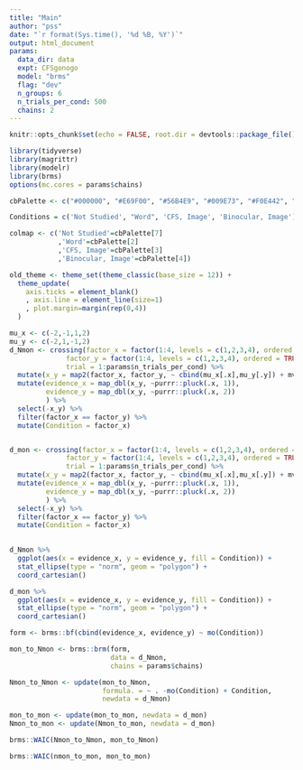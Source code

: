 ```yaml
---
title: "Main"
author: "pss"
date: "`r format(Sys.time(), '%d %B, %Y')`"
output: html_document
params:
  data_dir: data
  expt: CFSgonogo
  model: "brms"
  flag: "dev"
  n_groups: 6
  n_trials_per_cond: 500
  chains: 2
---
```


```r
knitr::opts_chunk$set(echo = FALSE, root.dir = devtools::package_file(), message = FALSE, warning = FALSE, fig.width = 7, fig.asp = 1, cache = FALSE, cache.path = paste0(file.path(devtools::package_file(), "output", "cache", params$model, params$flag, params$participant), .Platform$file.sep), fig.path = paste0(file.path(devtools::package_file(), "output", "figures", params$model, params$flag), .Platform$file.sep) )

library(tidyverse)
library(magrittr)
library(modelr)
library(brms)
options(mc.cores = params$chains)

cbPalette <- c("#000000", "#E69F00", "#56B4E9", "#009E73", "#F0E442", "#0072B2", "#D55E00", "#CC79A7")

Conditions = c('Not Studied', "Word", 'CFS, Image', 'Binocular, Image')

colmap <- c('Not Studied'=cbPalette[7]
            ,'Word'=cbPalette[2]
            ,'CFS, Image'=cbPalette[3]
            ,'Binocular, Image'=cbPalette[4])

old_theme <- theme_set(theme_classic(base_size = 12)) +
  theme_update(
    axis.ticks = element_blank()
    , axis.line = element_line(size=1)
    , plot.margin=margin(rep(0,4))
  )

```


```r
mu_x <- c(-2,-1,1,2)
mu_y <- c(-2,1,-1,2)
d_Nmon <- crossing(factor_x = factor(1:4, levels = c(1,2,3,4), ordered = TRUE),
              factor_y = factor(1:4, levels = c(1,2,3,4), ordered = TRUE),
              trial = 1:params$n_trials_per_cond) %>%
  mutate(x_y = map2(factor_x, factor_y, ~ cbind(mu_x[.x],mu_y[.y]) + mvtnorm::rmvnorm(1, mean = rep(0,2)))) %>%
  mutate(evidence_x = map_dbl(x_y, ~purrr::pluck(.x, 1)),
         evidence_y = map_dbl(x_y, ~purrr::pluck(.x, 2))
         ) %>%
  select(-x_y) %>%
  filter(factor_x == factor_y) %>%
  mutate(Condition = factor_x)


d_mon <- crossing(factor_x = factor(1:4, levels = c(1,2,3,4), ordered = TRUE),
              factor_y = factor(1:4, levels = c(1,2,3,4), ordered = TRUE),
              trial = 1:params$n_trials_per_cond) %>%
  mutate(x_y = map2(factor_x, factor_y, ~ cbind(mu_x[.x],mu_x[.y]) + mvtnorm::rmvnorm(1, mean = rep(0,2)))) %>%
  mutate(evidence_x = map_dbl(x_y, ~purrr::pluck(.x, 1)),
         evidence_y = map_dbl(x_y, ~purrr::pluck(.x, 2))
         ) %>%
  select(-x_y) %>%
  filter(factor_x == factor_y) %>%
  mutate(Condition = factor_x)
  

```

```r

d_Nmon %>%
  ggplot(aes(x = evidence_x, y = evidence_y, fill = Condition)) +
  stat_ellipse(type = "norm", geom = "polygon") +
  coord_cartesian()

d_mon %>%
  ggplot(aes(x = evidence_x, y = evidence_y, fill = Condition)) +
  stat_ellipse(type = "norm", geom = "polygon") +
  coord_cartesian()

```



```r

form <- brms::bf(cbind(evidence_x, evidence_y) ~ mo(Condition))

mon_to_Nmon <- brms::brm(form,
                         data = d_Nmon,
                         chains = params$chains)

Nmon_to_Nmon <- update(mon_to_Nmon, 
                       formula. = ~ . -mo(Condition) + Condition, 
                       newdata = d_Nmon)

mon_to_mon <- update(mon_to_mon, newdata = d_mon)
Nmon_to_mon <- update(Nmon_to_mon, newdata = d_mon)


```


```r
brms::WAIC(Nmon_to_Nmon, mon_to_Nmon)
```


```r
brms::WAIC(nmon_to_mon, mon_to_mon)
```


